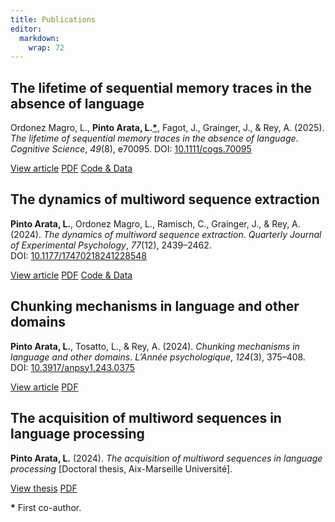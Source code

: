 ```yaml
---
title: Publications
editor: 
  markdown: 
    wrap: 72
---
```


## **The lifetime of sequential memory traces in the absence of language** {.text-dark}

Ordonez Magro, L., <b>Pinto Arata,
L.<a href="#author-note" title="First co-author">\*</a></b>, Fagot, J.,
Grainger, J., & Rey, A. (2025). <i>The lifetime of sequential memory
traces in the absence of language</i>. <i>Cognitive Science</i>,
<i>49</i>(8), e70095. DOI:
[10.1111/cogs.70095](https://doi.org/10.1111/cogs.70095)

[View
article](https://onlinelibrary.wiley.com/doi/10.1111/cogs.70095){.btn
.btn-primary} [PDF](https://hal.science/hal-05200404v1){.btn
.btn-outline-secondary} [Code &
Data](https://osf.io/vdyt7/?view_only=893a3f4abee04513a98bb5939c4d1d66){.btn
.btn-info}

## **The dynamics of multiword sequence extraction** {.text-dark}

**Pinto Arata, L.**, Ordonez Magro, L., Ramisch, C., Grainger, J., &
Rey, A. (2024). *The dynamics of multiword sequence extraction*.
*Quarterly Journal of Experimental Psychology*, *77*(12), 2439–2462.\
DOI:
[10.1177/17470218241228548](https://doi.org/10.1177/17470218241228548)

[View
article](https://journals.sagepub.com/doi/abs/10.1177/17470218241228548){.btn
.btn-primary} [PDF](https://hal.science/hal-04409016/document){.btn
.btn-outline-secondary} [Code & Data](https://osf.io/h2yns/){.btn
.btn-info}

## **Chunking mechanisms in language and other domains** {.text-dark}

**Pinto Arata, L.**, Tosatto, L., & Rey, A. (2024). *Chunking mechanisms
in language and other domains*. *L'Année psychologique*, *124*(3),
375–408.\
DOI: [10.3917/anpsy1.243.0375](https://doi.org/10.3917/anpsy1.243.0375)

[View article](https://doi.org/10.3917/anpsy1.243.0375){.btn
.btn-primary} [PDF](https://hal.science/hal-04791396v1){.btn
.btn-outline-secondary}

## **The acquisition of multiword sequences in language processing** {.text-dark}

**Pinto Arata, L.** (2024). *The acquisition of multiword sequences in
language processing* \[Doctoral thesis, Aix-Marseille Université\].

[View thesis](https://hal.science/tel-04909221v1){.btn .btn-primary}
[PDF](https://hal.science/hal-04791396v1){.btn .btn-outline-secondary}

<p id="author-note">

<b>\*</b> First co-author.

</p>

